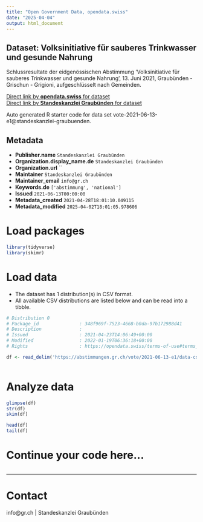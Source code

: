 ```yaml
---
title: "Open Government Data, opendata.swiss"
date: "2025-04-04"
output: html_document
---
```


## Dataset: Volksinitiative für sauberes Trinkwasser und gesunde Nahrung

Schlussresultate der eidgenössischen Abstimmung 'Volksinitiative für sauberes Trinkwasser und gesunde Nahrung', 13. Juni 2021, Graubünden - Grischun - Grigioni, aufgeschlüsselt nach Gemeinden.

[Direct link by **opendata.swiss** for dataset](https://opendata.swiss/de/dataset/volksinitiative-fur-sauberes-trinkwasser-und-gesunde-nahrung)<br>
[Direct link by **Standeskanzlei Graubünden** for dataset](https://abstimmungen.gr.ch/vote/2021-06-13-e1/data)

Auto generated R starter code for data set vote-2021-06-13-e1@standeskanzlei-graubuenden.

## Metadata

- **Publisher.name** `Standeskanzlei Graubünden`
- **Organization.display_name.de** `Standeskanzlei Graubünden`
- **Organization.url** ``
- **Maintainer** `Standeskanzlei Graubünden`
- **Maintainer_email** `info@gr.ch`
- **Keywords.de** `['abstimmung', 'national']`
- **Issued** `2021-06-13T00:00:00`
- **Metadata_created** `2021-04-28T18:01:10.049115`
- **Metadata_modified** `2025-04-02T18:01:05.978606`


# Load packages

```r

library(tidyverse)
library(skimr)

```

# Load data

-   The dataset has 1 distribution(s) in CSV format.
-   All available CSV distributions are listed below and can be read into a tibble.

```r

# Distribution 0
# Package_id               : 348f969f-7523-4668-b0da-97b172988d41
# Description              : 
# Issued                   : 2021-04-23T14:06:49+00:00
# Modified                 : 2022-01-19T06:36:18+00:00
# Rights                   : https://opendata.swiss/terms-of-use#terms_by

df <- read_delim('https://abstimmungen.gr.ch/vote/2021-06-13-e1/data-csv')



```

# Analyze data

```r

glimpse(df)
str(df)
skim(df)

head(df)
tail(df)

```

# Continue your code here...

```r

```

------------------------------------------------------------------------

# Contact

info@gr.ch | Standeskanzlei Graubünden
